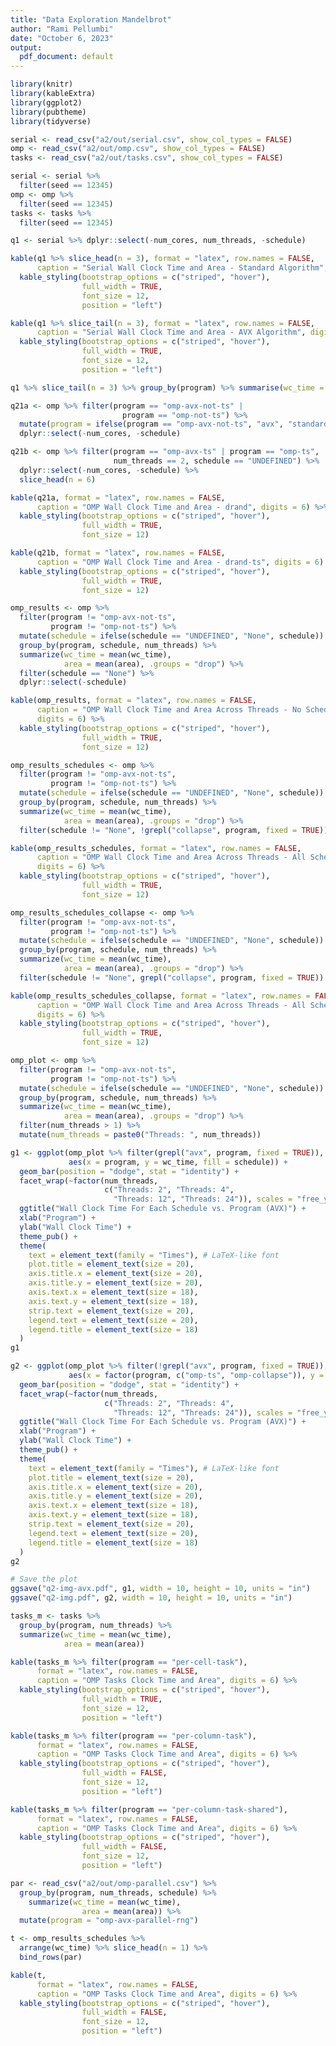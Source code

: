 ```yaml
---
title: "Data Exploration Mandelbrot"
author: "Rami Pellumbi"
date: "October 6, 2023"
output:
  pdf_document: default
---
```


```r
library(knitr)
library(kableExtra)
library(ggplot2)
library(pubtheme)
library(tidyverse)
```

```r
serial <- read_csv("a2/out/serial.csv", show_col_types = FALSE)
omp <- read_csv("a2/out/omp.csv", show_col_types = FALSE)
tasks <- read_csv("a2/out/tasks.csv", show_col_types = FALSE)

serial <- serial %>%
  filter(seed == 12345)
omp <- omp %>%
  filter(seed == 12345)
tasks <- tasks %>%
  filter(seed == 12345)
```

```r
q1 <- serial %>% dplyr::select(-num_cores, num_threads, -schedule)

kable(q1 %>% slice_head(n = 3), format = "latex", row.names = FALSE,
      caption = "Serial Wall Clock Time and Area - Standard Algorithm", digits = 8) %>%
  kable_styling(bootstrap_options = c("striped", "hover"),
                full_width = TRUE,
                font_size = 12,
                position = "left")

kable(q1 %>% slice_tail(n = 3), format = "latex", row.names = FALSE,
      caption = "Serial Wall Clock Time and Area - AVX Algorithm", digits = 8) %>%
  kable_styling(bootstrap_options = c("striped", "hover"),
                full_width = TRUE,
                font_size = 12,
                position = "left")

q1 %>% slice_tail(n = 3) %>% group_by(program) %>% summarise(wc_time = mean(wc_time), area = mean(area))
```

```r
q21a <- omp %>% filter(program == "omp-avx-not-ts" |
                         program == "omp-not-ts") %>%
  mutate(program = ifelse(program == "omp-avx-not-ts", "avx", "standard")) %>%
  dplyr::select(-num_cores, -schedule)

q21b <- omp %>% filter(program == "omp-avx-ts" | program == "omp-ts",
                       num_threads == 2, schedule == "UNDEFINED") %>%
  dplyr::select(-num_cores, -schedule) %>%
  slice_head(n = 6)

kable(q21a, format = "latex", row.names = FALSE,
      caption = "OMP Wall Clock Time and Area - drand", digits = 6) %>%
  kable_styling(bootstrap_options = c("striped", "hover"),
                full_width = TRUE,
                font_size = 12)

kable(q21b, format = "latex", row.names = FALSE,
      caption = "OMP Wall Clock Time and Area - drand-ts", digits = 6) %>%
  kable_styling(bootstrap_options = c("striped", "hover"),
                full_width = TRUE,
                font_size = 12)

```

```r
omp_results <- omp %>%
  filter(program != "omp-avx-not-ts",
         program != "omp-not-ts") %>%
  mutate(schedule = ifelse(schedule == "UNDEFINED", "None", schedule)) %>%
  group_by(program, schedule, num_threads) %>%
  summarize(wc_time = mean(wc_time),
            area = mean(area), .groups = "drop") %>%
  filter(schedule == "None") %>%
  dplyr::select(-schedule)

kable(omp_results, format = "latex", row.names = FALSE,
      caption = "OMP Wall Clock Time and Area Across Threads - No Scheduling",
      digits = 6) %>%
  kable_styling(bootstrap_options = c("striped", "hover"),
                full_width = TRUE,
                font_size = 12)
```

```r
omp_results_schedules <- omp %>%
  filter(program != "omp-avx-not-ts",
         program != "omp-not-ts") %>%
  mutate(schedule = ifelse(schedule == "UNDEFINED", "None", schedule)) %>%
  group_by(program, schedule, num_threads) %>%
  summarize(wc_time = mean(wc_time),
            area = mean(area), .groups = "drop") %>%
  filter(schedule != "None", !grepl("collapse", program, fixed = TRUE))

kable(omp_results_schedules, format = "latex", row.names = FALSE,
      caption = "OMP Wall Clock Time and Area Across Threads - All Schedules",
      digits = 6) %>%
  kable_styling(bootstrap_options = c("striped", "hover"),
                full_width = TRUE,
                font_size = 12)
```

```r
omp_results_schedules_collapse <- omp %>%
  filter(program != "omp-avx-not-ts",
         program != "omp-not-ts") %>%
  mutate(schedule = ifelse(schedule == "UNDEFINED", "None", schedule)) %>%
  group_by(program, schedule, num_threads) %>%
  summarize(wc_time = mean(wc_time),
            area = mean(area), .groups = "drop") %>%
  filter(schedule != "None", grepl("collapse", program, fixed = TRUE))

kable(omp_results_schedules_collapse, format = "latex", row.names = FALSE,
      caption = "OMP Wall Clock Time and Area Across Threads - All Schedules With Collapse",
      digits = 6) %>%
  kable_styling(bootstrap_options = c("striped", "hover"),
                full_width = TRUE,
                font_size = 12)
```

```r
omp_plot <- omp %>%
  filter(program != "omp-avx-not-ts",
         program != "omp-not-ts") %>%
  mutate(schedule = ifelse(schedule == "UNDEFINED", "None", schedule)) %>%
  group_by(program, schedule, num_threads) %>%
  summarize(wc_time = mean(wc_time),
            area = mean(area), .groups = "drop") %>%
  filter(num_threads > 1) %>%
  mutate(num_threads = paste0("Threads: ", num_threads))

g1 <- ggplot(omp_plot %>% filter(grepl("avx", program, fixed = TRUE)),
             aes(x = program, y = wc_time, fill = schedule)) +
  geom_bar(position = "dodge", stat = "identity") +
  facet_wrap(~factor(num_threads,
                     c("Threads: 2", "Threads: 4",
                       "Threads: 12", "Threads: 24")), scales = "free_y") +
  ggtitle("Wall Clock Time For Each Schedule vs. Program (AVX)") +
  xlab("Program") +
  ylab("Wall Clock Time") +
  theme_pub() +
  theme(
    text = element_text(family = "Times"), # LaTeX-like font
    plot.title = element_text(size = 20),
    axis.title.x = element_text(size = 20),
    axis.title.y = element_text(size = 20),
    axis.text.x = element_text(size = 18),
    axis.text.y = element_text(size = 18),
    strip.text = element_text(size = 20),
    legend.text = element_text(size = 20), 
    legend.title = element_text(size = 18) 
  )
g1

g2 <- ggplot(omp_plot %>% filter(!grepl("avx", program, fixed = TRUE)),
             aes(x = factor(program, c("omp-ts", "omp-collapse")), y = wc_time, fill = schedule)) +
  geom_bar(position = "dodge", stat = "identity") +
  facet_wrap(~factor(num_threads,
                     c("Threads: 2", "Threads: 4",
                       "Threads: 12", "Threads: 24")), scales = "free_y") +
  ggtitle("Wall Clock Time For Each Schedule vs. Program (AVX)") +
  xlab("Program") +
  ylab("Wall Clock Time") +
  theme_pub() +
  theme(
    text = element_text(family = "Times"), # LaTeX-like font
    plot.title = element_text(size = 20),
    axis.title.x = element_text(size = 20),
    axis.title.y = element_text(size = 20),
    axis.text.x = element_text(size = 18),
    axis.text.y = element_text(size = 18),
    strip.text = element_text(size = 20),
    legend.text = element_text(size = 20), 
    legend.title = element_text(size = 18) 
  )
g2

# Save the plot
ggsave("q2-img-avx.pdf", g1, width = 10, height = 10, units = "in")
ggsave("q2-img.pdf", g2, width = 10, height = 10, units = "in")
```

```r
tasks_m <- tasks %>%
  group_by(program, num_threads) %>%
  summarize(wc_time = mean(wc_time),
            area = mean(area))

kable(tasks_m %>% filter(program == "per-cell-task"), 
      format = "latex", row.names = FALSE,
      caption = "OMP Tasks Clock Time and Area", digits = 6) %>%
  kable_styling(bootstrap_options = c("striped", "hover"),
                full_width = TRUE,
                font_size = 12,
                position = "left")

kable(tasks_m %>% filter(program == "per-column-task"), 
      format = "latex", row.names = FALSE,
      caption = "OMP Tasks Clock Time and Area", digits = 6) %>%
  kable_styling(bootstrap_options = c("striped", "hover"),
                full_width = FALSE,
                font_size = 12,
                position = "left")

kable(tasks_m %>% filter(program == "per-column-task-shared"), 
      format = "latex", row.names = FALSE,
      caption = "OMP Tasks Clock Time and Area", digits = 6) %>%
  kable_styling(bootstrap_options = c("striped", "hover"),
                full_width = FALSE,
                font_size = 12,
                position = "left")
```

```r
par <- read_csv("a2/out/omp-parallel.csv") %>% 
  group_by(program, num_threads, schedule) %>%
    summarize(wc_time = mean(wc_time),
                area = mean(area)) %>%
  mutate(program = "omp-avx-parallel-rng")

t <- omp_results_schedules %>% 
  arrange(wc_time) %>% slice_head(n = 1) %>%
  bind_rows(par)

kable(t, 
      format = "latex", row.names = FALSE,
      caption = "OMP Tasks Clock Time and Area", digits = 6) %>%
  kable_styling(bootstrap_options = c("striped", "hover"),
                full_width = FALSE,
                font_size = 12,
                position = "left")
```
